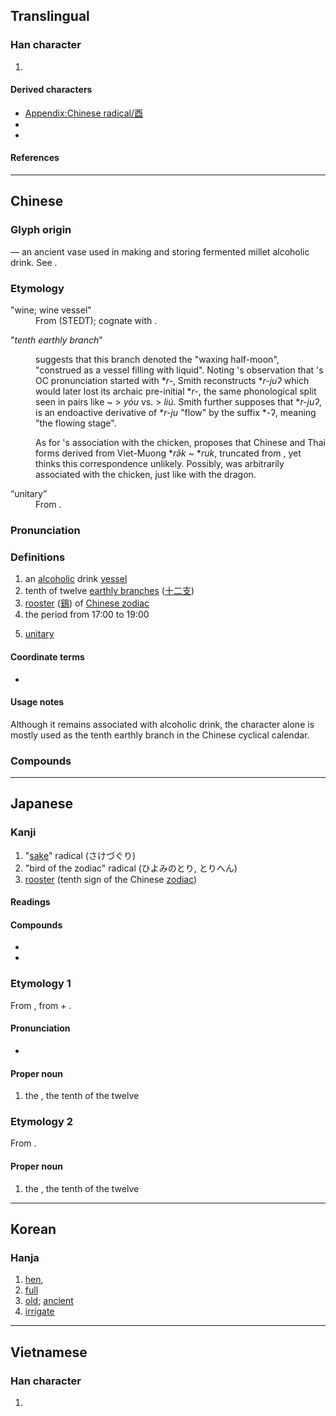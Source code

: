 {{also|丣|西}}
{{character info}}
{{character info|⾣}}
==Translingual==
{{stroke order|type=animate}}

===Han character===
{{Han char|rn=164|rad=酉|as=00|sn=7|four=10600|canj=MCWM|ids=⿴西一}}

# {{mul-kangxi radical-def}}

====Derived characters====
* [[Appendix:Chinese radical/酉]]
* {{l|mul|[[𫢞]], [[唒]], [[𡜳]], [[𢭳]], [[𬌲]], [[逎]], [[𣁹]], [[梄]], [[𥙫]], [[𥆺]], [[𥟁]], [[綇]]([[𦈋]]), [[𧣮]], [[𨁪]], [[輏]], [[𩳜]], [[鯂]]}}
* {{l|mul|[[𫹉]], [[𡷾]], [[莤]], [[蒏]], [[𥭛]], [[𩭓]], [[𠩚]], [[庮]], [[㾞]], [[槱]], [[歠]], [[𠥤]]}}

====References====
{{Han ref|kx=1280.020|dkj=39763|dj=1778.360|hdz=63572.010|uh=9149}}

----

==Chinese==
{{zh-forms|alt=丣}}

===Glyph origin===
{{Han etym}}
{{liushu|p}} — an ancient vase used in making and storing fermented millet alcoholic drink. See {{zh-l|*酒}}.

===Etymology===
;"wine; wine vessel"
: From {{inh|zh|sit-pro|*jəw||liquor}} (STEDT); cognate with {{och-l|酒|wine}}.

; "''tenth earthly branch''"
: {{zh-ref|Smith (2011)}} suggests that this branch denoted the "waxing half-moon", "construed as a vessel filling with liquid". Noting {{zh-ref|Schuessler (2007)}}'s observation that {{zh-l|酉}}'s OC pronunciation started with *''r-'', Smith reconstructs *''r-juʔ'' which would later lost its archaic pre-initial *''r-'', the same phonological split seen in pairs like {{och-l|游|tr=}} ~ {{och-l|遊|tr=*ju|to flow, to roam}} > ''yóu'' vs. {{och-l|流|tr=*r-ju|flow}} > ''liú''. Smith further supposes that *''r-juʔ'', is an endoactive derivative of *''r-ju'' "flow" by the suffix *-ʔ, meaning "the flowing stage".

: As for {{zh-l|酉}}'s association with the chicken, {{zh-ref|Norman (1985)}} proposes that Chinese and Thai forms derived from Viet-Muong *''rə̆k'' ~ *''ruk'', truncated from {{cog|mkh-vie-pro|*r-kaː||chicken}}, yet {{zh-ref|Ferlus (2013)}} thinks this correspondence unlikely. Possibly, {{zh-l|酉}} was arbitrarily associated with the chicken, just like {{zh-l|辰}} with the dragon.

;“unitary”
:From {{bor|zh|en|unitary|'''u'''nitary}}.

===Pronunciation===
{{zh-pron
|m=yǒu
|c=jau5
|h=pfs=yû
|md=iù
|mn=iú
|w=3hhieu
|mc=y
|oc=y
|cat=n,a
}}

===Definitions===
{{zh-hanzi}}

# an [[alcoholic]] drink [[vessel]]
# tenth of twelve [[earthly branch]]es ([[十二支]])
# [[rooster]] ([[鷄]]) of [[W:Chinese zodiac|Chinese zodiac]]
# the period from 17:00 to 19:00
# {{lb|zh|mathematics}} [[unitary]]

====Coordinate terms====
* {{list:earthly branches/zh}}

====Usage notes====
Although it remains associated with alcoholic drink, the character alone is mostly used as the tenth earthly branch in the Chinese cyclical calendar.

===Compounds===
{{zh-der|三酉|卯酉|卯酉參辰|卯酉子午|參辰卯酉|子午卯酉|才貫二酉|書畫卯酉|書通二酉|酉字牌|酉時|酉陽雜俎|鬼酉上車|酉群}}

{{C|zh|Earthly branches}}

----

==Japanese==

===Kanji===
{{ja-kanji|grade=n|rs=酉00}}

# "[[sake]]" radical (さけづぐり)
# "bird of the zodiac" radical (ひよみのとり, とりへん)
# [[rooster]] (tenth sign of the Chinese [[zodiac]])

====Readings====
{{ja-readings
|goon=ゆ
|kanon=ゆう<いう
|kun=とり-
|nanori=なが, みのる
}}

====Compounds====
* {{ja-r|卯酉線|ぼうゆうせん}}
* {{ja-r|酉年|とりどし}}

===Etymology 1===
{{ja-kanjitab|とり|yomi=k}}
{{wp|lang=ja}}
From {{m|ja|鶏|tr=niwatori, tori||[[chicken]]}}, from {{m|ja|庭|tr=niwa||[[garden]]}} + {{m|ja|鳥|tr=tori||[[bird]]}}.

====Pronunciation====
{{ja-pron|acc=0|y=k|とり}}
* {{hmp|ja|sort=とり|鳥|鶏}}

====Proper noun====
{{ja-pos|proper|とり}}

# the {{w|Rooster (zodiac)|Rooster}}, the tenth of the twelve {{w|Earthly Branches}}

===Etymology 2===
{{ja-kanjitab|ゆう|yomi=o}}
From {{der|ja|ltc|酉|tr=yuw<sup>X</sup>|sort=ゆう}}.

====Proper noun====
{{ja-pos|proper|ゆう|hhira=いう}}

# the {{w|Rooster (zodiac)|Rooster}}, the tenth of the twelve {{w|Earthly Branches}}

{{cln|ja|words with multiple readings}}
{{topics|ja|Earthly branches|sort=とり}}

----

==Korean==

===Hanja===
{{ko-hanja/new|[[닭]]/[[열째]] [[지지]]|유}}

# [[hen]],
# [[full]]
# [[old]]; [[ancient]]
# [[irrigate]]

----

==Vietnamese==

===Han character===
{{vi-readings|reading=[[dấu]], [[dậu]], [[giấu]], [[giậu]]|rs=酉00}}

# {{rfdef|vi|sort=酉00}}

[[Category:CJKV radicals| ]]